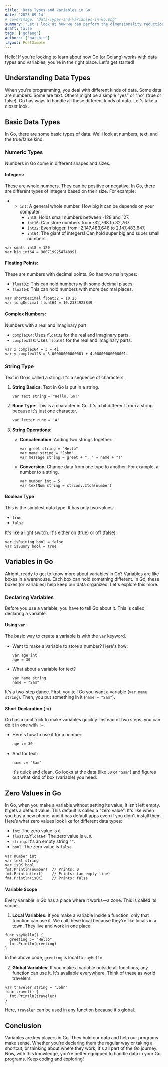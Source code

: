 ```yaml
---
title: 'Data Types and Variables in Go'
date: '2023-09-14'
# coverImage: "Data-Types-and-Variables-in-Go.png"
summary: "Let's look at how we can perform the dimensionality reduction using the Auto-Encoders using Tensorflow"
draft: false
tags: ['golang']
authors: ['harshit']
layout: PostSimple
---
```


Hello! If you're looking to learn about how Go (or Golang) works with data types and variables, you're in the right place. Let's get started!

## **Understanding Data Types**

When you're programming, you deal with different kinds of data. Some data are numbers. Some are text. Others might be a simple "yes" or "no" (true or false). Go has ways to handle all these different kinds of data. Let's take a closer look.

## **Basic Data Types**

In Go, there are some basic types of data. We'll look at numbers, text, and the true/false kind.

### **Numeric Types**

Numbers in Go come in different shapes and sizes.

#### **Integers:**

These are whole numbers. They can be positive or negative. In Go, there are different types of integers based on their size. For example:

- - `int`: A general whole number. How big it can be depends on your computer.
    - `int8`: Holds small numbers between -128 and 127.
    - `int16`: Can store numbers from -32,768 to 32,767.
    - `int32`: Even bigger, from -2,147,483,648 to 2,147,483,647.
    - `int64`: The giant of integers! Can hold super big and super small numbers.

```
var small int8 = 120
var big int64 = 9007199254740991
```

#### **Floating Points:**

These are numbers with decimal points. Go has two main types:

- `float32`: This can hold numbers with some decimal places.
- `float64`: This can hold numbers with more decimal places.

```
var shortDecimal float32 = 10.23
var longDecimal float64 = 10.2384923849
```

#### **Complex Numbers**:

Numbers with a real and imaginary part.

- `complex64`: Uses `float32` for the real and imaginary parts.
- `complex128`: Uses `float64` for the real and imaginary parts.

```
var x complex64 = 3 + 4i
var y complex128 = 3.00000000000001 + 4.00000000000001i
```

### **String Type**

Text in Go is called a string. It's a sequence of characters.

1. **String Basics**: Text in Go is put in a string.

   ```
   var text string = "Hello, Go!"
   ```

2. **Rune Type**: This is a character in Go. It's a bit different from a string because it's just one character.

   ```
   var letter rune = 'A'
   ```

3. **String Operations**:
   - **Concatenation**: Adding two strings together.
     ```
     var greet string = "Hello"
     var name string = "John"
     var message string = greet + ", " + name + "!"
     ```
   - **Conversion**: Change data from one type to another. For example, a number to a string.
     ```
     var number int = 5
     var textNum string = strconv.Itoa(number)
     ```

#### **Boolean Type**

This is the simplest data type. It has only two values:

- `true`
- `false`

It's like a light switch. It's either on (true) or off (false).

```
var isRaining bool = false
var isSunny bool = true
```

## **Variables in Go**

Alright, ready to get to know more about variables in Go? Variables are like boxes in a warehouse. Each box can hold something different. In Go, these boxes (or variables) help keep our data organized. Let's explore this more.

### **Declaring Variables**

Before you use a variable, you have to tell Go about it. This is called declaring a variable.

#### **Using `var`**

The basic way to create a variable is with the `var` keyword.

- Want to make a variable to store a number? Here's how:
  ```
  var age int
  age = 30
  ```
- What about a variable for text?
  ```
  var name string
  name = "Sam"
  ```

It's a two-step dance. First, you tell Go you want a variable (`var name string`). Then, you put something in it (`name = "Sam"`).

#### **Short Declaration (`:=`)**

Go has a cool trick to make variables quickly. Instead of two steps, you can do it in one with `:=`.

- Here's how to use it for a number:
  ```
  age := 30
  ```
- And for text:
  ```
  name := "Sam"
  ```
  It's quick and clean. Go looks at the data (like `30` or `"Sam"`) and figures out what kind of box (variable) you need.

## **Zero Values in Go**

In Go, when you make a variable without setting its value, it isn’t left empty. It gets a default value. This default is called a "zero value". It's like when you buy a new phone, and it has default apps even if you didn't install them. Here’s what zero values look like for different data types:

- `int`: The zero value is `0`.
- `float32`/`float64`: The zero value is `0.0`.
- `string`: It's an empty string `""`.
- `bool`: The zero value is `false`.

```
var number int
var text string
var isOK bool
fmt.Println(number)  // Prints: 0
fmt.Println(text)    // Prints: (an empty line)
fmt.Println(isOK)    // Prints: false
```

#### **Variable Scope**

Every variable in Go has a place where it works—a zone. This is called its scope.

1. **Local Variables:** If you make a variable inside a function, only that function can use it. We call these local because they're like locals in a town. They live and work in one place.

```
func sayHello() {
  greeting := "Hello"
  fmt.Println(greeting)
}
```

In the above code, `greeting` is local to `sayHello`.

2. **Global Variables:** If you make a variable outside all functions, any function can use it. It's available everywhere. Think of these as world travelers.

```
var traveler string = "John"
func travel() {
  fmt.Println(traveler)
}
```

Here, `traveler` can be used in any function because it's global.

## **Conclusion**

Variables are key players in Go. They hold our data and help our programs make sense. Whether you're declaring them the regular way or taking a shortcut, or thinking about where they work, it's all part of the Go journey. Now, with this knowledge, you're better equipped to handle data in your Go programs. Keep coding and exploring!
